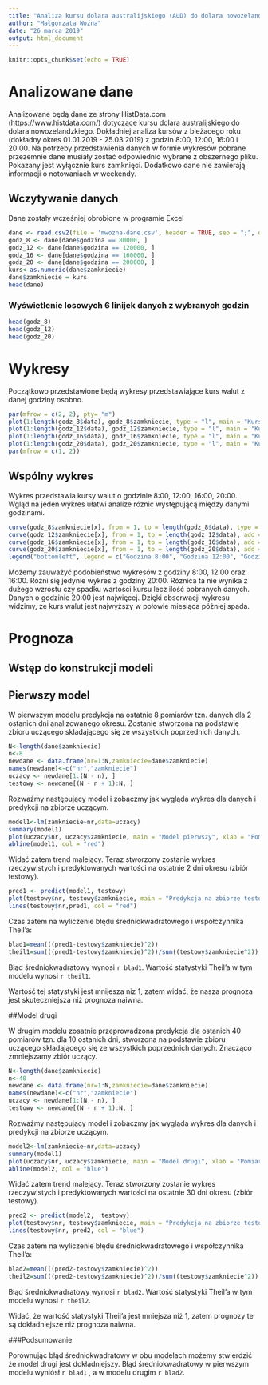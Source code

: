 ```yaml
---
title: "Analiza kursu dolara australijskiego (AUD) do dolara nowozelandzkiego (NZD)"
author: "Małgorzata Woźna"
date: "26 marca 2019"
output: html_document
---
```


```r
knitr::opts_chunk$set(echo = TRUE)
```

# Analizowane dane 

Analizowane będą dane ze strony HistData.com (https://www.histdata.com/) dotyczące kursu dolara australijskiego do dolara nowozelandzkiego. Dokładniej analiza kursów z bieżacego roku (dokładny okres 01.01.2019 - 25.03.2019) z godzin 8:00, 12:00, 16:00 i 20:00. Na potrzeby przedstawienia danych w formie wykresów pobrane przezemnie dane musiały zostać odpowiednio wybrane z obszernego pliku. Pokazany jest wyłącznie kurs zamknięci. Dodatkowo dane nie zawierają informacji o notowaniach w weekendy.

## Wczytywanie danych
Dane zostały wcześniej obrobione w programie Excel

```r
dane <- read.csv2(file = 'mwozna-dane.csv', header = TRUE, sep = ";", dec = ".")
godz_8 <- dane[dane$godzina == 80000, ]
godz_12 <- dane[dane$godzina == 120000, ]
godz_16 <- dane[dane$godzina == 160000, ]
godz_20 <- dane[dane$godzina == 200000, ]
kurs<-as.numeric(dane$zamkniecie)
dane$zamkniecie = kurs
head(dane)
```

### Wyświetlenie losowych 6 linijek danych z wybranych godzin
```r
head(godz_8)
head(godz_12)
head(godz_20)
```

# Wykresy

Początkowo przedstawione będą wykresy przedstawiające kurs walut z danej godziny osobno.

```r
par(mfrow = c(2, 2), pty= "m")
plot(1:length(godz_8$data), godz_8$zamkniecie, type = "l", main = "Kursy z 8:00", xlab = "Dzień", ylab = "Kurs", col="blue")
plot(1:length(godz_12$data), godz_12$zamkniecie, type = "l", main = "Kursy z 12:00", xlab = "Dzień", ylab = "Kurs", col="blue")
plot(1:length(godz_16$data), godz_16$zamkniecie, type = "l", main = "Kursy z 16:00", xlab = "Dzień", ylab = "Kurs", col="blue")
plot(1:length(godz_20$data), godz_20$zamkniecie, type = "l", main = "Kursy z 20:00", xlab = "Dzień", ylab = "Kurs", col="blue")
par(mfrow = c(1, 2))

```

## Wspólny wykres 
Wykres przedstawia kursy walut o godzinie 8:00, 12:00, 16:00, 20:00. Wgląd na jeden wykres ułatwi analize róznic występującą między danymi godzinami.

```r
curve(godz_8$zamkniecie[x], from = 1, to = length(godz_8$data), type = "l", xlab = "Dzień", ylab = "Kurs", col = "blue")
curve(godz_12$zamkniecie[x], from = 1, to = length(godz_12$data), add = TRUE, type = "l", xlab = "Dzień", ylab = "Kurs", col = "red")
curve(godz_16$zamkniecie[x], from = 1, to = length(godz_16$data), add = TRUE, type = "l", xlab = "Dzień", ylab = "Kurs", col = "brown")
curve(godz_20$zamkniecie[x], from = 1, to = length(godz_20$data), add = TRUE, type = "l", xlab = "Dzień", ylab = "Kurs", col = "yellow")
legend("bottomleft", legend = c("Godzina 8:00", "Godzina 12:00", "Godzina 16:00", "Godzina 20:00"), col = c("blue", "red", "brown", "yellow"), lwd = 1)
```

Możemy zauważyć podobieństwo wykresów z godziny 8:00, 12:00 oraz 16:00. Różni się jedynie wykres z godziny 20:00. Róznica ta nie wynika z dużego wzrostu czy spadku wartości kursu lecz ilość pobranych danych. Danych o godzinie 20:00 jest najwięcej. Dzięki obserwacji wykresu widzimy, że kurs walut jest najwyższy w połowie miesiąca póżniej spada.

# Prognoza


## Wstęp do konstrukcji modeli

## Pierwszy model

W pierwszym modelu predykcja na ostatnie 8 pomiarów tzn. danych dla 2 ostanich dni analizowanego okresu. Zostanie stworzona na podstawie zbioru uczącego składającego się ze wszystkich poprzednich danych.

```r
N<-length(dane$zamkniecie)
n<-8 
newdane <- data.frame(nr=1:N,zamkniecie=dane$zamkniecie)
names(newdane)<-c("nr","zamkniecie")
uczacy <- newdane[1:(N - n), ]
testowy <- newdane[(N - n + 1):N, ]
```

Rozważmy następujący model i zobaczmy jak wygląda wykres dla danych i predykcji na zbiorze uczącym. 

```r
model1<-lm(zamkniecie~nr,data=uczacy)
summary(model1)
plot(uczacy$nr, uczacy$zamkniecie, main = "Model pierwszy", xlab = "Pomiary", ylab = "Kurs zamknięcia")
abline(model1, col = "red")

```

Widać zatem trend malejący. Teraz stworzony zostanie wykres rzeczywistych i predyktowanych wartości na ostatnie 2 dni okresu (zbiór testowy).

```r
pred1 <- predict(model1, testowy)
plot(testowy$nr, testowy$zamkniecie, main = "Predykcja na zbiorze testowym", xlab = "Dzień okresu", ylab = "Zamknięcie", ylim =c(1.025, 1.043))
lines(testowy$nr,pred1, col = "red")

```

Czas zatem na wyliczenie błędu średniokwadratowego i współczynnika Theil'a: 

```r
blad1=mean(((pred1-testowy$zamkniecie)^2))
theil1=sum(((pred1-testowy$zamkniecie)^2))/sum((testowy$zamkniecie^2))
```

Błąd średniokwadratowy wynosi `r blad1`. Wartość statystyki Theil'a w tym modelu wynosi `r theil1`.

Wartość tej statystyki jest mnijesza niz 1, zatem widać, że nasza prognoza jest skuteczniejsza niż prognoza naiwna.

##Model drugi

W drugim modelu zosatnie przeprowadzona predykcja dla ostanich 40 pomiarów tzn. dla 10 ostanich dni, stworzona na podstawie zbioru uczącego składającego się ze wszystkich poprzednich danych. Znacząco zmniejszamy zbiór uczący.

```r
N<-length(dane$zamkniecie)
n<-40 
newdane <- data.frame(nr=1:N,zamkniecie=dane$zamkniecie)
names(newdane)<-c("nr","zamkniecie")
uczacy <- newdane[1:(N - n), ]
testowy <- newdane[(N - n + 1):N, ]
```
Rozważmy następujący model i zobaczmy jak wygląda wykres dla danych i predykcji na zbiorze uczącym. 

```r
model2<-lm(zamkniecie~nr,data=uczacy)
summary(model1)
plot(uczacy$nr, uczacy$zamkniecie, main = "Model drugi", xlab = "Pomiary", ylab = "Kurs zamknięcia")
abline(model2, col = "blue")

```

Widać zatem trend malejący. Teraz stworzony zostanie wykres rzeczywistych i predyktowanych wartości na ostatnie 30 dni okresu (zbiór testowy).

```r
pred2 <- predict(model2,  testowy)
plot(testowy$nr, testowy$zamkniecie, main = "Predykcja na zbiorze testowym", xlab = "Dzień okresu", ylab = "Zamknięcie", ylim = c(0.1,2.0))
lines(testowy$nr, pred2, col = "blue")

```

Czas zatem na wyliczenie błędu średniokwadratowego i współczynnika Theil'a: 

```r
blad2=mean(((pred2-testowy$zamkniecie)^2))
theil2=sum(((pred2-testowy$zamkniecie)^2))/sum((testowy$zamkniecie^2))
```

Błąd średniokwadratowy wynosi `r blad2`. Wartość statystyki Theil'a w tym modelu wynosi `r theil2`.

Widać, że wartość statystyki Theil'a jest mniejsza niż 1, zatem prognozy te są dokładniejsze niż prognoza naiwna.  

###Podsumowanie

Porównując błąd średniokwadratowy w obu modelach możemy stwierdzić że model drugi jest dokładniejszy. Błąd średniokwadratowy w pierwszym modelu wyniósł  `r blad1` , a w modelu drugim  `r blad2`.